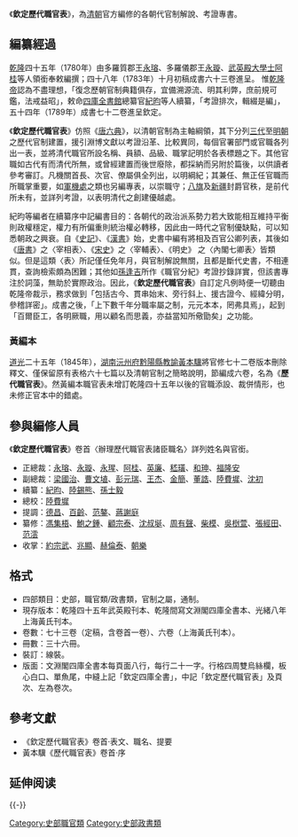 《'''欽定歷代職官表'''》，為[[清朝|清朝]]官方編修的各朝代官制解說、考證專書。

==編纂經過==
[[乾隆|乾隆]]四十五年（1780年）由多羅質郡王[[永瑢|永瑢]]、多羅儀郡王[[永璇|永璇]]、[[武英殿大學士|武英殿大學士]][[阿桂|阿桂]]等人領銜奉敕編撰；四十八年（1783年）十月初稿成書六十三卷進呈。
惟[[乾隆帝|乾隆帝]]認為不盡理想，「復念歷朝官制典籍俱存，宜備溯源流、明其利弊，庶前規可鑑，法戒益昭」，敕命[[四庫全書館|四庫全書館]]總纂官[[紀昀|紀昀]]等人續纂，「考證排次，輯綴是編」，五十四年（1789年）成書七十二卷進呈欽定。

《'''欽定歷代職官表'''》仿照《[[唐六典|唐六典]]》，以清朝官制為主軸綱領，其下分列[[三代|三代]]至[[明朝|明朝]]之歷代官制建置，援引淵博文獻以考證沿革、比較異同，每個官署部門或官職各列出一表，並將清代職官所設名稱、員額、品級、職掌記明於各表標題之下。其他官職如古代有而清代所無，或曾經建置而後世廢除，都採納而另附於篇後，以供讀者參考審訂。凡機關首長、次官、僚屬俱全列出，以明綱紀；其兼任、無正任官職而所職掌重要，如[[軍機處|軍機處]]之類也另編專表，以崇職守；[[八旗|八旗]]及[[新疆|新疆]]封爵官秩，是前代所未有，並詳列考證，以表明清代之創建優越處。

紀昀等編者在續纂序中記編書目的：各朝代的政治派系勢力若大致能相互維持平衡則政權穩定，權力有所偏重則統治權必轉移，因此由一時代之官制優缺點，可以知悉朝政之興衰。自《[[史記|史記]]》、《[[漢書|漢書]]》始，史書中編有將相及百官公卿列表，其後如《[[唐書|唐書]]》之〈宰相表〉、《[[宋史|宋史]]》之〈宰輔表〉、《明史》 之〈內閣七卿表〉皆類似。但是這類〈表〉所記僅任免年月，與官制解說無關，且都是斷代史書，不相連貫，查詢檢索頗為困難；其他如[[孫逢吉|孫逢吉]]所作《職官分紀》考證抄錄詳實，但該書專注於詞藻，無助於實際政治。因此，《'''欽定歷代職官表'''》自訂定凡例時便一切聽由乾隆帝裁示，務求做到「包括古今、貫串始末、旁行斜上、援古證今、經緯分明，參稽詳密」。成書之後，「上下數千年分職率屬之制，元元本本，罔弗具焉」，起到「百爾臣工，各明厥職，用以顧名而思義，亦益當知所儆勖矣」之功能。

===黃編本===
[[道光|道光]]二十五年（1845年），[[湖南|湖南]][[沅州府|沅州府]][[黔陽縣|黔陽縣]][[教諭|教諭]][[黃本驥|黃本驥]]將官修七十二卷版本刪除釋文、僅保留原有表格六十七篇以及清朝官制之簡略說明，節編成六卷，名為《'''歷代職官表'''》。然黃編本職官表未增訂乾隆四十五年以後的官職添設、裁併情形，也未修正官本中的錯處。

==參與編修人員==
《'''欽定歷代職官表'''》卷首〈辦理歷代職官表諸臣職名〉詳列姓名與官銜。
*正總裁：[[永瑢|永瑢]]、[[永璇|永璇]]、[[永瑆|永瑆]]、[[阿桂|阿桂]]、[[英廉|英廉]]、[[嵇璜|嵇璜]]、[[和珅|和珅]]、[[福隆安|福隆安]]
*副總裁：[[梁國治|梁國治]]、[[曹文埴|曹文埴]]、[[彭元瑞|彭元瑞]]、[[王杰_(乾隆進士)|王杰]]、[[金簡|金簡]]、[[董誥|董誥]]、[[陸費墀|陸費墀]]、[[沈初|沈初]]
*續纂：[[紀昀|紀昀]]、[[陸錫熊|陸錫熊]]、[[孫士毅|孫士毅]]
*總校：[[陸費墀|陸費墀]]
*提調：[[德昌_(乾隆進士)|德昌]]、[[百齡|百齡]]、[[范鏊|范鏊]]、[[蔣謝庭|蔣謝庭]]
*纂修：[[馮集梧|馮集梧]]、[[鮑之鍾|鮑之鍾]]、[[顧宗泰|顧宗泰]]、[[沈叔埏|沈叔埏]]、[[周有聲|周有聲]]、[[柴模|柴模]]、[[吳𣗳萱|吳𣗳萱]]、[[張經田|張經田]]、[[范澐|范澐]]
*收掌：[[約宗武|約宗武]]、[[兆顯|兆顯]]、[[赫倫泰|赫倫泰]]、[[朝樂|朝樂]]

==格式==
*四部類目：史部，職官類/政書類，官制之屬，通制。
*現存版本：乾隆四十五年武英殿刊本、乾隆間寫文淵閣四庫全書本、光緒八年上海黃氏刊本。
*卷數：七十三卷（定稿，含卷首一卷）、六卷（上海黃氏刊本）。
*冊數：三十六冊。
*裝訂：線裝。
*版面：文淵閣四庫全書本每頁面八行，每行二十一字。行格四周雙烏絲欄，板心白口、單魚尾，中縫上記「欽定四庫全書」，中記「欽定歷代職官表」及頁次、左為卷次。

== 參考文獻 ==
* 《欽定歷代職官表》卷首·表文、職名、提要
* 黃本驥《歷代職官表》卷首·序
== 延伸阅读 ==
{{Wikisource further reading}}

{{-}}
{{中国历代职官}}
{{清朝欽定及奉敕編撰典籍|史}}

[[Category:史部職官類|Category:史部職官類]]
[[Category:史部政書類|Category:史部政書類]]